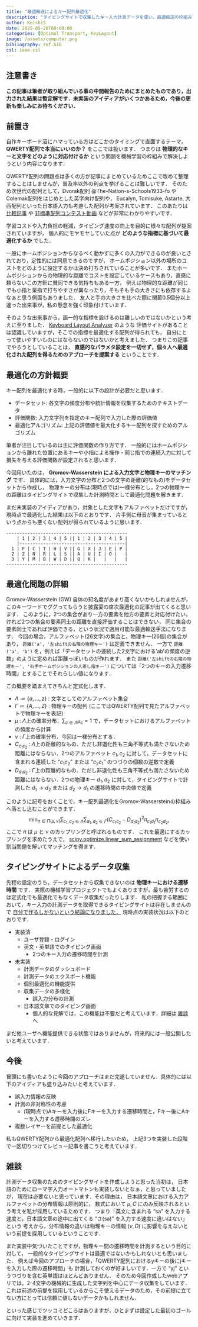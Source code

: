 ```yaml
---
title: "最適輸送によるキー配列最適化"
description: "タイピングサイトで収集したキー入力計測データを使い，最適輸送の枠組みでキー配列を最適化"
author: KeishiS
date: 2025-05-28T00:00:00
categories: [Optimal Transport, KeyLayout]
image: /assets/computer.png
bibliography: ref.bib
csl: ieee.csl
---
```


## 注意書き

**この記事は筆者が取り組んでいる事の中間報告のためにまとめたものであり，出力された結果は暫定解です．未実装のアイディアがいくつかあるため，今後の更新も楽しみにお待ちください．**

## 前置き

自作キーボード沼にハマっている方はどこかのタイミングで直面するテーマ， **QWERTY配列で本当にいいのか？** をここでは扱います．
つまりは **物理的なキーと文字をどのように対応付けるか** という問題を機械学習の枠組みで解決しようという内容になります．

QWERTY配列の問題点は多くの方が記事にまとめているためここで改めて整理することはしませんが，普及率以外の利点を挙げることは難しいです．
そのため次世代の配列として，Dvorak配列 @The-Nation-s-Schools1933-fo やColemak配列をはじめとした英字向け配列や，
Eucalyn, Tomisuke, Astarte, 大西配列といった日本語入力も考慮した配列が考案されています．
このあたりは [比較記事](https://note.com/illlilllililill/n/nc099239c5565#081df752-332d-48d9-b55e-efdb181f9bbc) や
[非標準配列コンテスト動画](https://youtu.be/iKSnUOVDimM?si=NVtO08k-7NoyRWE7) などが非常にわかりやすいです．

学習コストや入力負担の軽減，タイピング速度の向上を目的に様々な配列が提案されていますが，
個人的にモヤモヤしていた点が **どのような指標に基づいて最適化するか** でした．

一般にホームポジションからなるべく動かずに多くの入力ができるのが良いとされており，定性的には同意できるのですが，
ホームポジション以外の場所のコストをどのように設定するかは決め打ちされていることが多いです．
またホームポジションからの物理的な距離でコストを設定しているケースもあり，直感に頼らないこの方針に賛同できる気持ちもある一方，
例えば物理的な距離が同じでも小指と薬指で打ちやすさが異なったり，そもそも手の大きさにも依存するよなぁと思う側面もありました．
友人と手の大きさを比べた際に関節0.5個分以上違った出来事が，私の懸念を強く印象付けています．

そのような出来事から，画一的な指標を設けるのは難しいのではないかという考えに至りました．
[Keyboard Layout Analyzer](https://patorjk.com/keyboard-layout-analyzer) のような
評価サイトがあることは認識していますが，そこでの指標を最適化する配列が得られても，
自分にとって使いやすいものにはならないのではないかと考えました．
つまりこの記事でやろうとしていることは，
**直感的なパラメタ設定を一切せず，個々人へ最適化された配列を得るためのアプローチを提案する** ということです．

## 最適化の方針概要

キー配列を最適化する時，一般的に以下の設計が必要だと思います．

* データセット: 各文字の頻度分布や統計情報を収集するためのテキストデータ
* 評価関数: 入力文字列を指定のキー配列で入力した際の評価値
* 最適化アルゴリズム: 上記の評価値を最大化するキー配列を探すためのアルゴリズム

筆者が注目しているのは主に評価関数の作り方です．
一般的にはホームポジションから離れた位置にあるキーや小指による操作・同じ指での連続入力に対して
損失を与える評価関数が設定されると思います．

今回用いたのは， **Gromov-Wasserstein による入力文字と物理キーのマッチング** です．
具体的には，入力文字の分布と2つの文字の距離(的なもの)をデータセットから作成し，
物理キーの分布は(現時点では)一様分布とし，2つの物理キーの距離はタイピングサイトで収集した計測時間として最適化問題を解きます．

まだ未実装のアイディアがあり，対象とした文字もアルファベットだけですが，現時点で最適化した結果は以下のとおりです．
片手側に母音が集まっているという点からも悪くない配列が得られているように思います．

```shell
----------------------------------------------
    | 1 | 2 | 3 | 4 | 5 || 1 | 2 | 3 | 4 | 5 |
    |----------------------------------------|
  1 | F | C | T | H | V || G | X | J | E | P |
  2 | Z | N | R | L | S || A | U | I | O |   |
  3 | Y | M | B | W | D || Q | K |   |   |   |
----------------------------------------------
```

## 最適化問題の詳細

Gromov-Wasserstein (GW) 自体の知名度があまり高くないかもしれませんが，
このキーワードでググってもらうと披露宴の席次最適化の記事が出てくると思います．
このように，2つの集合があり一方の要素を他方の要素と対応付けたい，けれど2つの集合の要素同士の距離を直接評価することはできない，
同じ集合の要素同士であれば評価できる，という状況で適用可能な最適輸送手法になります．
今回の場合，アルファベット(26文字)の集合と，物理キー(26個)の集合があり， `距離('a', '左shiftの右隣の物理キー')` は定義できません．
一方で `距離('a', 'b')` を，例えば「データセットの連続した2文字における'ab'の頻度の逆数」のように定めれば距離っぽいものが作れます．
また `距離('左shiftの右隣の物理キー', '右手ホームポジションの人差し指キー')` については「2つのキーの入力遷移時間」とすることでそれらしい値になります．

この概要を踏まえてきちんと定式化します．

* $\Lambda \coloneqq \left\{ a, \dots, z \right\}$ : 文字としてのアルファベット集合
* $\Gamma \coloneqq \left\{ A, \dots, Z \right\}$ : 物理キーの配列 (ここではQWERTY配列で見たアルファベットで物理キーを表記)
* $\mu$ : $\Lambda$上の確率分布．$\sum_{c\in \Lambda} \mu_{c} = 1$ で，データセットにおけるアルファベットの頻度から計算
* $\nu$ : $\Gamma$上の確率分布．今回は一様分布とする．
* $C_{c_1 c_2}$ : $\Lambda$上の距離的なもの．ただし非退化性も三角不等式も満たさないため距離にはならない．2つのアルファベット $c_1, c_2$ に対して，データセットに含まれる連続した "$c_1 c_2$" または "$c_2 c_1$" のつづりの個数の逆数で定義
* $D_{d_1 d_2}$ : $\Gamma$上の距離的なもの．ただし非退化性も三角不等式も満たさないため距離にはならない．2つの物理キー $d_1, d_2$ に対して，タイピングサイトで計測した $d_1 \to d_2$ または $d_2 \to d_1$ の遷移時間の中央値で定義

このように記号をおくことで，キー配列最適化をGromov-Wassersteinの枠組みへ落とし込むことができます．
$$
\min_{\pi \in \Pi(\mu, \nu)} \sum_{c_1, c_2 \in \Lambda} \sum_{d_1, d_2 \in \Gamma} \left( C_{c_1 c_2} - D_{d_1 d_2} \right)^2 \pi_{c_1 d_1} \pi_{c_2 d_2},
$$
ここで $\pi$ は $\mu$ と $\nu$ のカップリングと呼ばれるものです．
これを最適にするカップリングを求めたうえで， [scipy.optimize.linear_sum_assignment](https://docs.scipy.org/doc/scipy/reference/generated/scipy.optimize.linear_sum_assignment.html) などを使い割当問題を解いてマッチングを得ます．

## タイピングサイトによるデータ収集

先程の設定のうち，データセットから収集できないのは **物理キーにおける遷移時間** です．
実際の機械学習プロジェクトでもよくありますが，最も苦労するのは定式化でも最適化でもなくデータ収集だったりします．
私の把握する範囲において，キー入力の計測データを取得できるタイピングサイトは存在しませんので
[自分で作るしかないという結論になりました．](https://keylytix.app) 現時点の実装状況は以下のとおりです．

* 実装済
  - ユーザ登録・ログイン
  - 英文・英単語でのタイピング画面
    * 2つのキー入力の遷移時間を計測
* 未実装
  - 計測データのダッシュボード
  - 計測データのエクスポート機能
  - 個別最適化の機能提供
  - 収集データの多様化
    * 誤入力分布の計測
  - 日本語文章でのタイピング画面
    * 個人的な見解では，この機能は不要だと考えています．詳細は [雑談](#other) へ

まだ他ユーザへ機能提供できる状態ではありませんが，将来的には一般公開したいと考えています．

## 今後

冒頭にも書いたように今回のアプローチはまだ完遂していません．具体的には以下のアイディアも盛り込みたいと考えています．

* 誤入力情報の反映
* 計測の非対称性の考慮
  - (現時点で)Aキーを入力後にFキーを入力する遷移時間と，Fキー後にAキーを入力する遷移時間のズレ
* 複数レイヤーを前提とした最適化

私もQWERTY配列から最適化配列へ移行したいため，
上記3つを実装した段階で一区切りつけてレビュー記事を書こうと考えています．

## 雑談 {#other}

計測データ収集のためのタイピングサイトを作成しようと思った当初は，
日本語のためにローマ字入力オートマトンも実装しないとなぁ，と思っていましたが，
現在は必要ないと思っています．その理由は，
日本語文章における入力アルファベットの分布情報は原則的に，
数式において $\mu, C$ にのみ反映されるという考えを私が採用しているためです．
つまり「英文に含まれる "sa" を入力する速度と，日本語文章の途中に出てくる "さ(sa)" を入力する速度に違いはない」という
考えから，分布情報の違いは物理キーの情報 ($\nu, D$) に影響を与えないという前提を採用しているということです．

また実装中気づいたことですが，物理キー間の遷移時間を計測するという目的に対して，
一般的なタイピングサイトは最適ではないかもしれないとも思いました．
例えば今回のアプローチの場合，「QWERTY配列におけるyキーの後にjキーを入力した際の遷移時間」も
計測しておくのが好ましいです．一方で "yj" というつづりを含む英単語はほとんどありません．
そのため今回作成したwebアプリでは，2-4文字の機械的に生成した文字列を中心にデータ収集をしています．
これは前述の前提を採用しているからこそ使えるデータのため，その前提に立てない方にとっては信頼に値しないデータかもしれません．

といった感じでツッコミどころはありますが，ひとまずは設定した最初のゴールに向けて実装を進めていきます．
